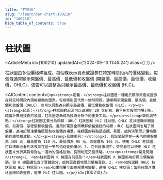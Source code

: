 ```yaml
---
title: "柱狀圖"
slug: "/learn/bar-chart-100210"
id: "100210"
hide_table_of_contents: true
---
```



# 柱狀圖

<ArticleMeta id={100210} updatedAt={'2024-09-13 11:45:24'} alias={`[]`} />
<div className='border-solid border-b border-t-0 my-4 border-[var(--ifm-color-gray-300)]' />

柱狀圖由多個價格條組成，每個條表示資產或證券在特定時間段內的價格變動。每個條通常顯示開盤價、最高價、最低價和收盤價 (開盤價、最高價、最低價、收盤價，OHLC)，儘管可以調整為只顯示最高價、最低價和收盤價 (HLC)。

<AIContent content={`<p><strong>定義：</strong>柱狀圖是一種用於顯示資產或證券在特定時間段內價格變動的圖表。每個條形圖代表一個時間段，通常顯示開盤價、最高價、最低價和收盤價（OHLC），也可以調整為只顯示最高價、最低價和收盤價（HLC）。</p><p><strong>起源：</strong>柱狀圖的起源可以追溯到 20 世紀初，最早用於股票市場分析。隨着計算機技術的發展，柱狀圖逐漸成為技術分析中的重要工具。</p><p><strong>類別與特點：</strong>柱狀圖主要分為兩類：OHLC 柱狀圖和 HLC 柱狀圖。OHLC 柱狀圖顯示開盤價、最高價、最低價和收盤價，適用於需要全面瞭解價格變動的場景；HLC 柱狀圖則省略了開盤價，適用於關注價格區間和收盤價的場景。柱狀圖的特點是直觀、易讀，能夠清晰展示價格變動的趨勢和波動。</p><p><strong>具體案例：</strong>1. 假設某股票在一天內的開盤價為 100 元，最高價為 110 元，最低價為 95 元，收盤價為 105 元。使用 OHLC 柱狀圖，可以清晰地看到該股票在這一天的價格變動情況。2. 在外匯市場中，交易者可以使用 HLC 柱狀圖來分析某貨幣對在一週內的價格波動，從而制定交易策略。</p><p><strong>常見問題：</strong>1. <em>柱狀圖與 K 線圖有何區別？</em>柱狀圖和 K 線圖都用於顯示價格變動，但 K 線圖還包含了實體部分，能夠更直觀地展示價格漲跌。2. <em>如何選擇 OHLC 柱狀圖和 HLC 柱狀圖？</em>如果需要全面瞭解價格變動，選擇 OHLC 柱狀圖；如果只關注價格區間和收盤價，選擇 HLC 柱狀圖。</p>`} id={100210} />
